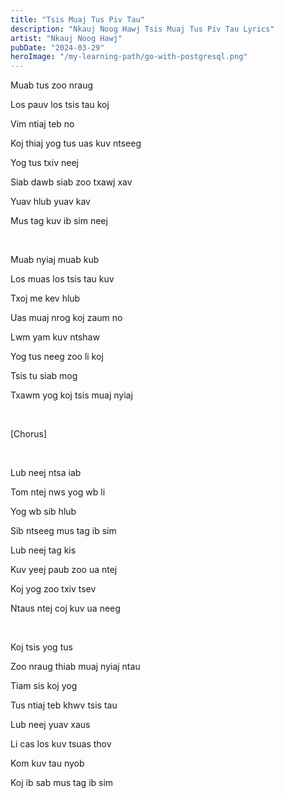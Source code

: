```yaml
---
title: "Tsis Muaj Tus Piv Tau"
description: "Nkauj Noog Hawj Tsis Muaj Tus Piv Tau Lyrics"
artist: "Nkauj Noog Hawj"
pubDate: "2024-03-29"
heroImage: "/my-learning-path/go-with-postgresql.png"
---
```


Muab tus zoo nraug

Los pauv los tsis tau koj

Vim ntiaj teb no

Koj thiaj yog tus uas kuv ntseeg

Yog tus txiv neej

Siab dawb siab zoo txawj xav

Yuav hlub yuav kav

Mus tag kuv ib sim neej

<br />

Muab nyiaj muab kub

Los muas los tsis tau kuv

Txoj me kev hlub

Uas muaj nrog koj zaum no

Lwm yam kuv ntshaw

Yog tus neeg zoo li koj

Tsis tu siab mog

Txawm yog koj tsis muaj nyiaj

<br />

[Chorus]

<br />

Lub neej ntsa iab

Tom ntej nws yog wb li

Yog wb sib hlub

Sib ntseeg mus tag ib sim

Lub neej tag kis

Kuv yeej paub zoo ua ntej

Koj yog zoo txiv tsev

Ntaus ntej coj kuv ua neeg

<br />

Koj tsis yog tus

Zoo nraug thiab muaj nyiaj ntau

Tiam sis koj yog

Tus ntiaj teb khwv tsis tau

Lub neej yuav xaus

Li cas los kuv tsuas thov

Kom kuv tau nyob

Koj ib sab mus tag ib sim
